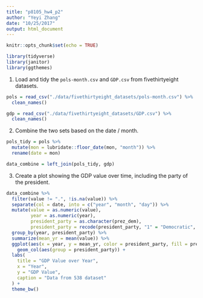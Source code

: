 ```yaml
---
title: "p8105_hw4_p2"
author: "Yeyi Zhang"
date: "10/25/2017"
output: html_document
---
```


```r
knitr::opts_chunk$set(echo = TRUE)
```

```r
library(tidyverse)
library(janitor)
library(ggthemes)
```

1. Load and tidy the `pols-month.csv` and `GDP.csv` from fivethirtyeight datasets.

```r
pols = read_csv("./data/fivethirtyeight_datasets/pols-month.csv") %>% 
  clean_names()

gdp = read_csv("./data/fivethirtyeight_datasets/GDP.csv") %>% 
  clean_names()
```

2. Combine the two sets based on the date / month.

```r
pols_tidy = pols %>% 
  mutate(mon = lubridate::floor_date(mon, "month")) %>% 
  rename(date = mon)

data_combine = left_join(pols_tidy, gdp)
```

3. Create a plot showing the GDP value over time, including the party of the president.

```r
data_combine %>% 
  filter(value != ".", !is.na(value)) %>%
  separate(col = date, into = c("year", "month", "day")) %>%
  mutate(value = as.numeric(value),
         year = as.numeric(year),
         president_party = as.character(prez_dem),
         president_party = recode(president_party, "1" = "Democratic", "0" = "Republican")) %>% 
  group_by(year, president_party) %>% 
  summarize(mean_yr = mean(value)) %>% 
  ggplot(aes(x = year, y = mean_yr, color = president_party, fill = president_party)) +
    geom_col(aes(group = president_party)) +
  labs(
    title = "GDP Value over Year",
    x = "Year",
    y = "GDP Value",
    caption = "Data from 538 dataset"
  ) +
  theme_bw()
```